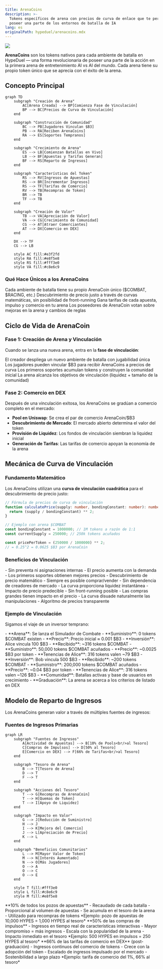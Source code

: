 ```yaml
---
title: ArenaCoins
description: >-
  Tokens específicos de arena con precios de curva de enlace que te permiten
  poseer una parte de los entornos de batalla de IA
lang: es
originalPath: hypeduel/arenacoins.mdx
---
```

<img src="/images/hypeduel-arenacoins-tokenomics.png" className="w-full rounded-xl mb-6" />

**ArenaCoins** son los tokens nativos para cada ambiente de batalla en HypeDuel — una forma revolucionaria de poseer una parte de la acción en la primera arena de entretenimiento AI vs AI del mundo. Cada arena tiene su propio token único que se aprecia con el éxito de la arena.

## Concepto Principal

```mermaid
graph TD
    subgraph "Creación de Arena"
        AC[Arena Creada] --> BP[Comienza Fase de Vinculación]
        BP --> BC[Precios de Curva de Vinculación]
    end

    subgraph "Construcción de Comunidad"
        BC --> PB[Jugadores Vinculan $B3]
        PB --> RA[Reciben ArenaCoins]
        RA --> ES[Soportes Tempranos]
    end

    subgraph "Crecimiento de Arena"
        ES --> LB[Comienzan Batallas en Vivo]
        LB --> BF[Apuestas y Tarifas Generan]
        BF --> RS[Reparto de Ingresos]
    end

    subgraph "Características del Token"
        RS --> RV[Ingresos de Apuestas]
        RS --> BR[Incrementar Ingresos]
        RS --> TF[Tarifas de Comercio]
        RV --> TB[Recompras de Token]
        BR --> TB
        TF --> TB
    end

    subgraph "Creación de Valor"
        TB --> VA[Apreciación de Valor]
        VA --> CG[Crecimiento de Comunidad]
        CG --> AT[Atraer Comerciantes]
        AT --> DX[Comercio en DEX]
    end

    DX --> TF
    CG --> LB

    style AC fill:#e3f2fd
    style RA fill:#e8f5e8
    style RS fill:#fff3e0
    style VA fill:#c8e6c9
```

### Qué Hace Únicos a los ArenaCoins

<Card title="Uno Por Arena" icon="building">
  Cada ambiente de batalla tiene su propio ArenaCoin único ($COMBAT, $RACING, etc.)
</Card>

<Card title="Precios de Curva de Vinculación" icon="trending-up">
  Descubrimiento de precio justo a través de curvas matemáticas, sin posibilidad de front-running
</Card>

<Card title="Reparto de Ingresos" icon="coins">
  Gana tarifas de cada apuesta, impulso y comercio en tu arena
</Card>

<Card title="Gobernanza Comunitaria" icon="users">
  Los poseedores de ArenaCoin votan sobre mejoras en la arena y cambios de reglas
</Card>

## Ciclo de Vida de ArenaCoin

### Fase 1: Creación de Arena y Vinculación

Cuando se lanza una nueva arena, entra en la **fase de vinculación**:

<Steps>
  <Step title="Lanzamiento de Arena">El creador despliega un nuevo ambiente de batalla con jugabilidad única</Step>
  <Step title="Apertura de Vinculación">Los jugadores pueden vincular $B3 para recibir ArenaCoins a precios de curva</Step>
  <Step title="Construcción de Comunidad">Los primeros soportes acumulan tokens y construyen la comunidad inicial</Step>
  <Step title="Criterios de Graduación">La arena alcanza los objetivos de vinculación (liquidez + tamaño de la comunidad)</Step>
</Steps>

### Fase 2: Comercio en DEX

Después de una vinculación exitosa, los ArenaCoins se gradúan a comercio completo en el mercado:

- **Pool en Uniswap**: Se crea el par de comercio ArenaCoin/$B3
- **Descubrimiento de Mercado**: El mercado abierto determina el valor del token
- **Provisión de Liquidez**: Los fondos de vinculación siembran la liquidez inicial
- **Generación de Tarifas**: Las tarifas de comercio apoyan la economía de la arena

## Mecánica de Curva de Vinculación

### Fundamento Matemático

Los ArenaCoins utilizan una **curva de vinculación cuadrática** para el descubrimiento de precio justo:

```typescript
// Fórmula de precios de curva de vinculación
function calculatePrice(supply: number, bondingConstant: number): number {
  return (supply / bondingConstant) ** 2;
}

// Ejemplo con arena $COMBAT
const bondingConstant = 1000000; // 1M tokens a razón de 1:1
const currentSupply = 250000; // 250k tokens acuñados

const pricePerToken = (250000 / 1000000) ** 2;
// = 0.25^2 = 0.0625 $B3 por ArenaCoin
```

### Beneficios de Vinculación

<Tabs>
  <Tab title="Lanzamiento Justo">
    - Sin preventa ni asignaciones internas - El precio aumenta con la demanda - Los primeros soportes obtienen mejores precios -
    Descubrimiento de precio matemático
  </Tab>

<Tab title="Liquidez Garantizada">
  - Siempre es posible comprar/vender - Sin dependencia de creadores de mercado - La curva proporciona liquidez instantánea - Impacto de precio predecible
</Tab>

  <Tab title="Anti-Manipulación">
    - Sin front-running posible - Las compras grandes tienen impacto en el precio - La curva disuade naturalmente las manipulaciones - Algoritmo de precios transparente
  </Tab>
</Tabs>

### Ejemplo de Vinculación

Sigamos el viaje de un inversor temprano:

<AccordionGroup>
  <Accordion title="Día 1: Lanzamiento de Arena">
    - **Arena**: Se lanza el Simulador de Combate - **Suministro**: 0 tokens $COMBAT existen - **Precio**: Precio inicial ≈ 0.001 $B3
    - **Inversión**: Alice vincula 100 $B3 - **Recibido**: ~316 tokens $COMBAT
  </Accordion>

<Accordion title="Semana 2: Interés Creciente">
  - **Suministro**: 50,000 tokens $COMBAT acuñados - **Precio**: ~0.0025 $B3 por token - **Tenencias de Alice**: 316 tokens valen
  ~79 $B3 - **Inversión**: Bob vincula 500 $B3 - **Recibido**: ~200 tokens $COMBAT
</Accordion>

  <Accordion title="Mes 1: Éxito de la Arena">
    - **Suministro**: 200,000 tokens $COMBAT acuñados - **Precio**: ~0.04 $B3 por token - **Tenencias de Alice**: 316 tokens
    valen ~126 $B3 - **Comunidad**: Batallas activas y base de usuarios en crecimiento - **Graduación**: La arena se acerca a los criterios de listado en DEX
  </Accordion>
</AccordionGroup>

## Modelo de Reparto de Ingresos

Los ArenaCoins generan valor a través de múltiples fuentes de ingresos:

### Fuentes de Ingresos Primarias

```mermaid
graph LR
    subgraph "Fuentes de Ingresos"
        A[Actividad de Apuestas] --> B[10% de Pools<br/>al Tesoro]
        C[Compras de Impulsos] --> D[50% al Tesoro]
        E[Comercio en DEX] --> F[66% de Tarifas<br/>al Tesoro]
    end

    subgraph "Tesoro de Arena"
        B --> T[Tesoro de Arena]
        D --> T
        F --> T
    end

    subgraph "Acciones del Tesoro"
        T --> G[Recompras de ArenaCoin]
        T --> H[Quemas de Token]
        T --> I[Apoyo de Liquidez]
    end

    subgraph "Impacto en Valor"
        G --> J[Reducción de Suministro]
        H --> J
        I --> K[Mejora del Comercio]
        J --> L[Apreciación de Precio]
        K --> L
    end

    subgraph "Beneficios Comunitarios"
        L --> M[Mayor Valor de Token]
        M --> N[Interés Aumentado]
        N --> O[Más Jugadores]
        O --> A
        O --> C
        O --> E
    end

    style T fill:#fff3e0
    style L fill:#c8e6c9
    style M fill:#e8f5e8
```

<Tabs>
  <Tab title="Tarifas de Apuestas">
    **10% de todos los pozos de apuestas** - Recaudado de cada batalla - Proporcional al volumen de apuestas - Se acumula en el tesoro de la arena - Utilizado para recompras de tokens *Ejemplo: pozo de apuestas de 10,000 HYPES = 1,000 HYPES al tesoro*
  </Tab>

<Tab title="Ingresos por Impulsos">
  **50% de las compras de impulsos** - Ingresos en tiempo real de características interactivas - Mayor compromiso = más ingresos - Escala con la popularidad de la arena - Impacto inmediato en el tesoro *Ejemplo: 500 HYPES en impulsos = 250 HYPES al tesoro*
</Tab>

  <Tab title="Tarifas de Comercio">
    **66% de las tarifas de comercio en DEX** (post-graduación) - Ingresos continuos del comercio de tokens - Crece con la adopción del token -
    Escalado de ingresos impulsado por el mercado - Sostenibilidad a largo plazo *Ejemplo: tarifa de comercio del 1%, 66% al tesoro*
  </Tab>
</Tabs>
